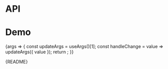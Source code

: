 
<Meta title="Packages/Datepickers/Datepicker" component={Datepicker} />

# API

<ArgsTable />

# Demo

<Canvas>
  <Story
    name="Datepicker"
    args={{
      dateStyle: DATE_STYLE_OPTIONS[1],
      eventsEnabled: true,
      isAnimated: true,
      message: 'Message'
    }}
    argTypes={{
      value: { control: 'date' },
      minValue: { control: 'date' },
      maxValue: { control: 'date' },
      dateStyle: {
        control: 'radio',
        options: DATE_STYLE_OPTIONS,
        table: { category: 'Story' }
      },
      hasMessage: { name: 'Message', control: { type: 'boolean' }, table: 'Story' },
      message: { name: 'children', control: { type: 'text' }, table: { category: 'Message' } },
      validation: {
        options: ['success', 'warning', 'error'],
        control: { type: 'radio' },
        table: { category: 'Input' }
      },
      validationLabel: {
        control: { type: 'text' },
        table: { category: 'Message' }
      }
    }}
    parameters={{
      design: {
        allowFullscreen: true,
        type: 'figma',
        url: 'https://www.figma.com/file/6g87L4FdKZTA3knt3Rsfdx/Garden?node-id=134%3A32'
      }
    }}
  >
    {args => {
      const updateArgs = useArgs()[1];
      const handleChange = value => updateArgs({ value });
      return <DatepickerStory {...args} onChange={handleChange} />;
    }}
  </Story>
</Canvas>

<Markdown>{README}</Markdown>
